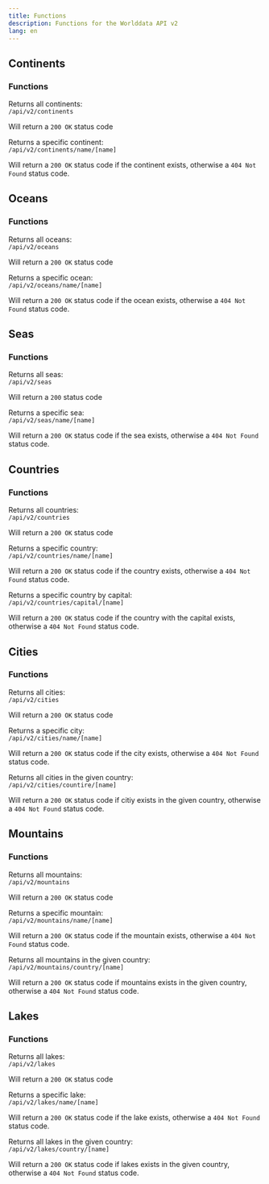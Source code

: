 ```yaml
---
title: Functions
description: Functions for the Worlddata API v2
lang: en
---
```



## Continents

### Functions

Returns all continents: <br/>
`/api/v2/continents`

Will return a `200 OK` status code

Returns a specific continent: <br/>
`/api/v2/continents/name/[name]`

Will return a `200 OK` status code if the continent exists, otherwise a `404 Not Found` status code.

## Oceans

### Functions

Returns all oceans: <br/>
`/api/v2/oceans`

Will return a `200 OK` status code

Returns a specific ocean: <br/>
`/api/v2/oceans/name/[name]`

Will return a `200 OK` status code if the ocean exists, otherwise a `404 Not Found` status code.

## Seas

### Functions

Returns all seas: <br/>
`/api/v2/seas`

Will return a `200` status code

Returns a specific sea: <br/>
`/api/v2/seas/name/[name]`

Will return a `200 OK` status code if the sea exists, otherwise a `404 Not Found` status code.

## Countries

### Functions

Returns all countries: <br/>
`/api/v2/countries`

Will return a `200 OK` status code

Returns a specific country: <br/>
`/api/v2/countries/name/[name]`

Will return a `200 OK` status code if the country exists, otherwise a `404 Not Found` status code.

Returns a specific country by capital: <br/>
`/api/v2/countries/capital/[name]`

Will return a `200 OK` status code if the country with the capital exists, otherwise a `404 Not Found` status code.

## Cities

### Functions

Returns all cities: <br/>
`/api/v2/cities`

Will return a `200 OK` status code

Returns a specific city: <br/>
`/api/v2/cities/name/[name]`

Will return a `200 OK` status code if the city exists, otherwise a `404 Not Found` status code.

Returns all cities in the given country: <br/>
`/api/v2/cities/countire/[name]`

Will return a `200 OK` status code if citiy exists in the given country, otherwise a `404 Not Found` status code.

## Mountains

### Functions

Returns all mountains: <br/>
`/api/v2/mountains`

Will return a `200 OK` status code

Returns a specific mountain: <br/>
`/api/v2/mountains/name/[name]`

Will return a `200 OK` status code if the mountain exists, otherwise a `404 Not Found` status code.

Returns all mountains in the given country: <br/>
`/api/v2/mountains/country/[name]`

Will return a `200 OK` status code if mountains exists in the given country, otherwise a `404 Not Found` status code.

## Lakes

### Functions

Returns all lakes: <br/>
`/api/v2/lakes`

Will return a `200 OK` status code

Returns a specific lake: <br/>
`/api/v2/lakes/name/[name]`

Will return a `200 OK` status code if the lake exists, otherwise a `404 Not Found` status code.

Returns all lakes in the given country: <br/>
`/api/v2/lakes/country/[name]`

Will return a `200 OK` status code if lakes exists in the given country, otherwise a `404 Not Found` status code.
